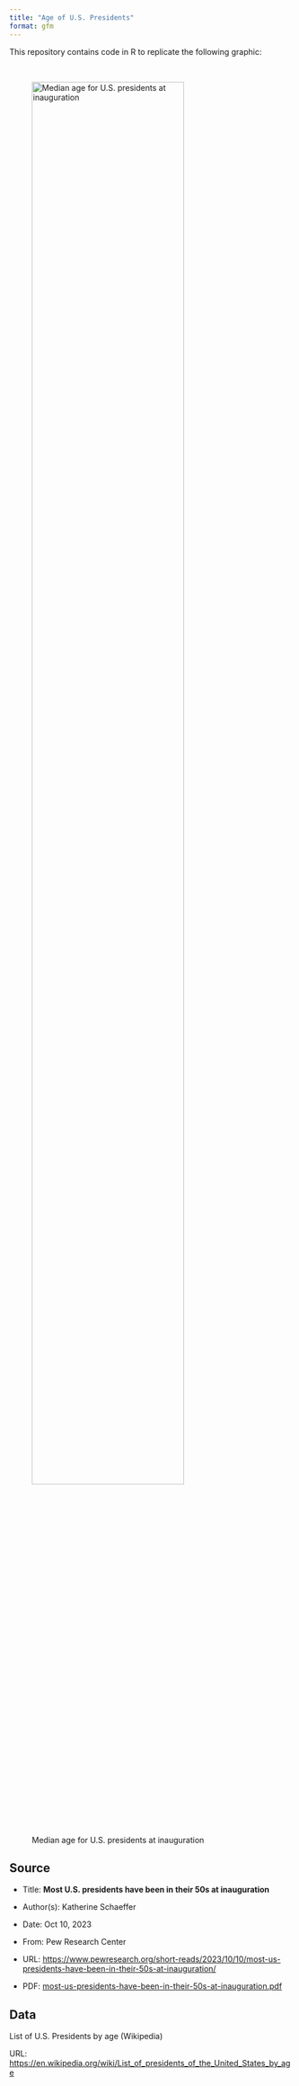 ```yaml
---
title: "Age of U.S. Presidents"
format: gfm
---
```


This repository contains code in R to replicate the following graphic:

\

![Median age for U.S. presidents at inauguration](source/median-age-for-presidents-at-inauguration.png){width=80%}



## Source

- Title: __Most U.S. presidents have been in their 50s at inauguration__

- Author(s): Katherine Schaeffer 

- Date: Oct 10, 2023

- From: Pew Research Center

- URL: <https://www.pewresearch.org/short-reads/2023/10/10/most-us-presidents-have-been-in-their-50s-at-inauguration/>

- PDF: [most-us-presidents-have-been-in-their-50s-at-inauguration.pdf](source/most-us-presidents-have-been-in-their-50s-at-inauguration.pdf)



## Data

List of U.S. Presidents by age (Wikipedia)

URL: <https://en.wikipedia.org/wiki/List_of_presidents_of_the_United_States_by_age>

